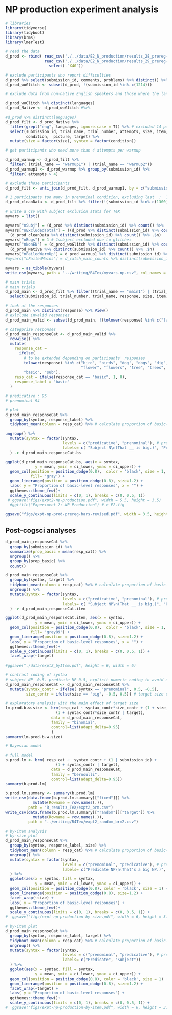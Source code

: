 # NP production experiment analysis

``` r
# libraries
library(tidyverse)
library(tidyboot)
library(brms)
library(lmerTest)
```

``` r
# read the data
d_prod <- rbind( read_csv('./../data/E2_N_production/results_28_prereg-NP-prod-subj.csv'),
                 read_csv('./../data/E2_N_production/results_29_prereg-NP-prod-pred.csv')%>%
                   select(-`X40`))
```

``` r
# exclude participants who report difficulties
d_prod %>% select(submission_id, comments, problems) %>% distinct() %>% View()
d_prod_woGlitch <- subset(d_prod, !(submission_id %in% c(1214)))

# exclude data from non-native English speakers and those where the language information is missing

d_prod_woGlitch %>% distinct(languages)
d_prod_Native <- d_prod_woGlitch #%>%

#d_prod %>% distinct(languages)
d_prod_filt <- d_prod_Native %>%
  filter(grepl("eng", languages, ignore.case = T)) %>% # excluded 14 participants
  select(submission_id, trial_name, trial_number, attempts, size, item, botresponse, response,
         condition,  picture, target) %>%
  mutate(size = factor(size), syntax = factor(condition))

# get participants who need more than 4 attempts per warmup

d_prod_warmup <- d_prod_filt %>%
  filter( (trial_name == "warmup1") | (trial_name == "warmup2"))
d_prod_warmup1 <- d_prod_warmup %>% group_by(submission_id) %>%
  filter( attempts > 4)

# exclude those participants
d_prod_filt <- anti_join(d_prod_filt, d_prod_warmup1, by = c("submission_id")) # excluded 35 participants
```


``` r
# 1 participants too many in prenominal condition, excluding last  :  1300
d_prod_cleanData <- d_prod_filt %>% filter(!(submission_id %in% c(1300)))
```

``` r
# write a csv with subject exclusion stats for TeX
myvars = list()

myvars["nSubj"] = (d_prod %>% distinct(submission_id) %>% count() %>% .$n) - 1  # one extra participant was collected, excluded below
myvars["nExcludedTotal"] = ((d_prod %>% distinct(submission_id) %>% count() %>% .$n) - 1) -
  (d_prod_cleanData %>% distinct(submission_id) %>% count() %>% .$n)
myvars["nBugs"] = 1 # 1subject excluded due to glitches
myvars["nNonEN"] = (d_prod_woGlitch %>% distinct(submission_id) %>% count() %>% .$n) -
  (d_prod_Native %>% distinct(submission_id) %>% count() %>% .$n)
myvars["nFailedWarmUp"] = d_prod_warmup1 %>% distinct(submission_id) %>% count() %>% .$n %>% sum()
#myvars["nFailedMains"] = d_catch_main_counts %>% distinct(submission_id) %>% count() %>% .$n

myvars = as_tibble(myvars)
write_csv(myvars, path = "../writing/R4Tex/myvars-np.csv", col_names = T)
```


```r

# main trials
# main trials
d_prod_main <- d_prod_filt %>% filter((trial_name == "main1") | (trial_name == "main2")) %>%
  select(submission_id, trial_number, trial_name, response, size, item, syntax, picture, target)

# look at the responses
d_prod_main %>% distinct(response) %>% View()
# exlclude invalid responses
d_prod_main_valid <- subset(d_prod_main, !(tolower(response) %in% c("last", "oak", "finch", "duck", "lavender", "salmon", "goldfinch", "dahlia", "poetry", "one", "lablador", "geony" )))

# categprize responses
d_prod_main_responseCat <- d_prod_main_valid %>%
  rowwise() %>%
  mutate(
    response_cat =
      ifelse(
        # to be extended depending on participants' responses
        tolower(response) %in% c("bird", "birds", "dog", "dogs", "dig", "dogt", "great dog", "fish","fishes",
                                 "flower", "flowers", "tree", "trees", "animal", "plant", "plants", "weed", "weeds"),
        "basic", "sub"),
    resp_cat = ifelse(response_cat == "basic", 1, 0),
    response_label = "basic"
  )
```

```r
# predicative : 95
# prenominal 94
```

```r
# plot
d_prod_main_responseCat %>%
  group_by(syntax, response_label) %>%
  tidyboot_mean(column = resp_cat) %>% # calculate proportion of basic-level labels in the different conditions

ungroup() %>%
  mutate(syntax = factor(syntax,
                         levels = c("predicative", "prenominal"), # prenominal adjective = Predi cate NP; predicative adjective = Subject NP
                         labels= c( "Subject N\n(That __ is big.)", "Predicate N\n(That's a big __.)"))
  ) -> d_prod_main_responseCat.bs

ggplot(d_prod_main_responseCat.bs, aes(x = syntax,
             y = mean, ymin = ci_lower, ymax = ci_upper)) +
  geom_col(position = position_dodge(0.8),  color = 'black', size = 1,
           fill= 'gray') +
  geom_linerange(position = position_dodge(0.8), size=1.2) +
  labs( y = "Proportion of basic-level responses", x = "") +
  ggthemes::theme_few()+
  scale_y_continuous(limits = c(0, 1), breaks = c(0, 0.5, 1)) 
 # ggsave("figs/expt2-np-production.pdf", width = 5.5, height = 3.5)
  #ggtitle("Experiment 2: NP Production") #-> E2.fig

ggsave("figs/expt-np-prod-prereg-bars-revised.pdf", width = 3.5, height = 3.5)
```

## Post-cogsci analyses 
``` r
d_prod_main_responseCat %>%
  group_by(submission_id) %>%
  summarize(prop_basic = mean(resp_cat)) %>%
  ungroup() %>%
  group_by(prop_basic) %>%
  count()
```

``` r
d_prod_main_responseCat %>%
  group_by(syntax, target) %>%
  tidyboot_mean(column = resp_cat) %>% # calculate proportion of basic-level labels in the different conditions
  ungroup() %>%
  mutate(syntax = factor(syntax,
                         levels = c("predicative", "prenominal"), # prenominal adjective = Predi cate NP; predicative adjective = Subject NP
                         labels= c( "Subject NP\n(That __ is big.)", "Predicate NP\n(That's a big __.)"))
  ) -> d_prod_main_responseCat.item

ggplot(d_prod_main_responseCat.item, aes(x = syntax,
             y = mean, ymin = ci_lower, ymax = ci_upper)) +
  geom_col(position = position_dodge(0.8),  color = 'black', size = 1,
           fill= 'grey89') +
  geom_linerange(position = position_dodge(0.8), size=1.2) +
  labs( y = "Proportion of basic-level responses", x = "") +
  ggthemes::theme_few()+
  scale_y_continuous(limits = c(0, 1), breaks = c(0, 0.5, 1)) +
  facet_wrap(~target)
             
#ggsave("./data/expt2_byItem.pdf", height = 6, width = 6)

```

``` r
# contrast coding of syntax
# subject NP -0.5. predicate NP 0.5, explicit numeric coding to avoid unpredicted bahaviour due to factors
d_prod_main_responseCat <- d_prod_main_responseCat %>%
  mutate(syntax_contr = ifelse( syntax == "prenominal", 0.5, -0.5),
         size_contr = ifelse(size == "big", -0.5, 0.5)) # target size contrast coding

```


``` r
# exploratory analysis with the main effect of target size
lm.prod.b.w.size <- brm(resp_cat ~ syntax_contr*size_contr + (1 + size_contr | submission_id) +
                      (1 + syntax_contr*size_contr | target),
                    data = d_prod_main_responseCat,
                    family = "binomial",
                    control=list(adapt_delta=0.95)
                    )
summary(lm.prod.b.w.size)
```


``` r
# Bayesian model

# full model
b.prod.lm <- brm( resp_cat ~  syntax_contr + (1 | submission_id) +
                      (1 + syntax_contr | target),
                    data = d_prod_main_responseCat,
                    family = "bernoulli",
                    control=list(adapt_delta=0.95))
summary(b.prod.lm)
```

``` r
b.prod.lm.summary <- summary(b.prod.lm)
write_csv(data.frame(b.prod.lm.summary[["fixed"]]) %>%
            mutate(Rowname = row.names(.)),
          path = "R_results_TeX/expt2_brm.csv")
write_csv(data.frame(b.prod.lm.summary[["random"]]["target"]) %>%
            mutate(Rowname = row.names(.)),
          path = "../writing/R4Tex/expt2_random_brm2.csv")
```

``` r
# by-item analysis
# by-size plot
d_prod_main_responseCat %>%
  group_by(syntax, response_label, size) %>%
  tidyboot_mean(column = resp_cat) %>% # calculate proportion of basic-level labels in the different conditions
  ungroup() %>%
  mutate(syntax = factor(syntax,
                         levels = c("prenominal", "predicative"), # prenominal adjective = Predi cate NP; predicative adjective = Subject NP
                         labels= c("Predicate NP\n(That's a big NP.)", "Subject NP\n(That NP is big.)"))
  ) %>%
  ggplot(aes(x = syntax, fill = syntax,
             y = mean, ymin = ci_lower, ymax = ci_upper)) +
  geom_col(position = position_dodge(0.8), color = 'black', size = 1) +
  geom_linerange(position = position_dodge(0.8), size=1.2) +
  facet_wrap(~size) +
  labs( y = "Proportion of basic-level responses") +
  ggthemes::theme_few()+
  scale_y_continuous(limits = c(0, 1), breaks = c(0, 0.5, 1)) +
#  ggsave("figs/expt-np-production-by-size.pdf", width = 6, height = 3.5)

# by-item plot
d_prod_main_responseCat %>%
  group_by(syntax, response_label, target) %>%
  tidyboot_mean(column = resp_cat) %>% # calculate proportion of basic-level labels in the different conditions
  ungroup() %>%
  mutate(syntax = factor(syntax,
                         levels = c("prenominal", "predicative"), # prenominal adjective = Predi cate NP; predicative adjective = Subject NP
                         labels= c("Predicate", "Subject"))
  ) %>%
  ggplot(aes(x = syntax, fill = syntax,
             y = mean, ymin = ci_lower, ymax = ci_upper)) +
  geom_col(position = position_dodge(0.8), color = 'black', size = 1) +
  geom_linerange(position = position_dodge(0.8), size=1.2) +
  facet_wrap(~target) +
  labs( y = "Proportion of basic-level responses") +
  ggthemes::theme_few()+
  scale_y_continuous(limits = c(0, 1), breaks = c(0, 0.5, 1)) +
#  ggsave("figs/expt-np-production-by-item.pdf", width = 6, height = 3.5)

```
